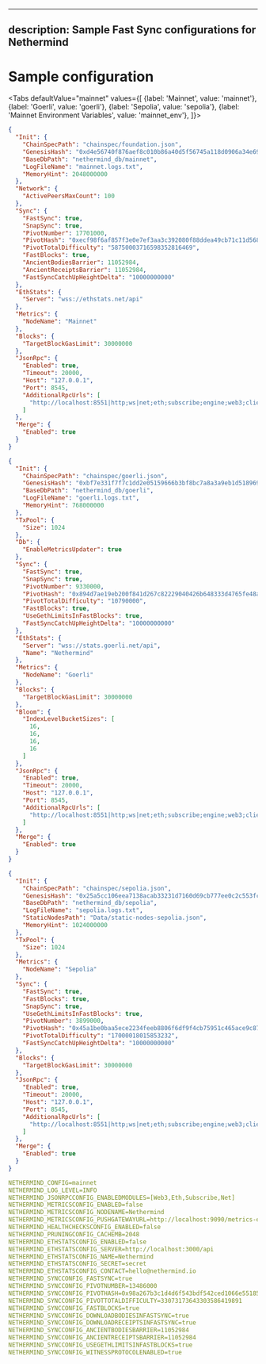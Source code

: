 
---

## description: Sample Fast Sync configurations for Nethermind

# Sample configuration

<Tabs defaultValue="mainnet" values={[
{label: 'Mainnet', value: 'mainnet'},
{label: 'Goerli', value: 'goerli'},
{label: 'Sepolia', value: 'sepolia'},
{label: 'Mainnet Environment Variables', value: 'mainnet_env'},
]}>

<TabItem value="mainnet">

``` json
{
  "Init": {
    "ChainSpecPath": "chainspec/foundation.json",
    "GenesisHash": "0xd4e56740f876aef8c010b86a40d5f56745a118d0906a34e69aec8c0db1cb8fa3",
    "BaseDbPath": "nethermind_db/mainnet",
    "LogFileName": "mainnet.logs.txt",
    "MemoryHint": 2048000000
  },
  "Network": {
    "ActivePeersMaxCount": 100
  },
  "Sync": {
    "FastSync": true,
    "SnapSync": true,
    "PivotNumber": 17701000,
    "PivotHash": "0xecf98f6af857f3e0e7ef3aa3c392080f88ddea49cb71c11d56844303d708835a",
    "PivotTotalDifficulty": "58750003716598352816469",
    "FastBlocks": true,
    "AncientBodiesBarrier": 11052984,
    "AncientReceiptsBarrier": 11052984,
    "FastSyncCatchUpHeightDelta": "10000000000"
  },
  "EthStats": {
    "Server": "wss://ethstats.net/api"
  },
  "Metrics": {
    "NodeName": "Mainnet"
  },
  "Blocks": {
    "TargetBlockGasLimit": 30000000
  },
  "JsonRpc": {
    "Enabled": true,
    "Timeout": 20000,
    "Host": "127.0.0.1",
    "Port": 8545,
    "AdditionalRpcUrls": [
      "http://localhost:8551|http;ws|net;eth;subscribe;engine;web3;client"
    ]
  },
  "Merge": {
    "Enabled": true
  }
}
```
</TabItem>

<TabItem value="goerli">

``` json
{
  "Init": {
    "ChainSpecPath": "chainspec/goerli.json",
    "GenesisHash": "0xbf7e331f7f7c1dd2e05159666b3bf8bc7a8a3a9eb1d518969eab529dd9b88c1a",
    "BaseDbPath": "nethermind_db/goerli",
    "LogFileName": "goerli.logs.txt",
    "MemoryHint": 768000000
  },
  "TxPool": {
    "Size": 1024
  },
  "Db": {
    "EnableMetricsUpdater": true
  },
  "Sync": {
    "FastSync": true,
    "SnapSync": true,
    "PivotNumber": 9330000,
    "PivotHash": "0x894d7ae19eb200f841d267c82229040426b648333d4765fe48a227ba1806be96",
    "PivotTotalDifficulty": "10790000",
    "FastBlocks": true,
    "UseGethLimitsInFastBlocks": true,
    "FastSyncCatchUpHeightDelta": "10000000000"
  },
  "EthStats": {
    "Server": "wss://stats.goerli.net/api",
    "Name": "Nethermind"
  },
  "Metrics": {
    "NodeName": "Goerli"
  },
  "Blocks": {
    "TargetBlockGasLimit": 30000000
  },
  "Bloom": {
    "IndexLevelBucketSizes": [
      16,
      16,
      16,
      16
    ]
  },
  "JsonRpc": {
    "Enabled": true,
    "Timeout": 20000,
    "Host": "127.0.0.1",
    "Port": 8545,
    "AdditionalRpcUrls": [
      "http://localhost:8551|http;ws|net;eth;subscribe;engine;web3;client"
    ]
  },
  "Merge": {
    "Enabled": true
  }
}
```
</TabItem>
<TabItem value="sepolia">

```json
{
  "Init": {
    "ChainSpecPath": "chainspec/sepolia.json",
    "GenesisHash": "0x25a5cc106eea7138acab33231d7160d69cb777ee0c2c553fcddf5138993e6dd9",
    "BaseDbPath": "nethermind_db/sepolia",
    "LogFileName": "sepolia.logs.txt",
    "StaticNodesPath": "Data/static-nodes-sepolia.json",
    "MemoryHint": 1024000000
  },
  "TxPool": {
    "Size": 1024
  },
  "Metrics": {
    "NodeName": "Sepolia"
  },
  "Sync": {
    "FastSync": true,
    "FastBlocks": true,
    "SnapSync": true,
    "UseGethLimitsInFastBlocks": true,
    "PivotNumber": 3899000,
    "PivotHash": "0x45a1be0baa5ece2234feeb8806f6df9f4cb75951c465ace9c870be2a3f01c675",
    "PivotTotalDifficulty": "17000018015853232",
    "FastSyncCatchUpHeightDelta": "10000000000"
  },
  "Blocks": {
    "TargetBlockGasLimit": 30000000
  },
  "JsonRpc": {
    "Enabled": true,
    "Timeout": 20000,
    "Host": "127.0.0.1",
    "Port": 8545,
    "AdditionalRpcUrls": [
      "http://localhost:8551|http;ws|net;eth;subscribe;engine;web3;client"
    ]
  },
  "Merge": {
    "Enabled": true
  }
}
```
</TabItem>
<TabItem value="mainnet_env">

```yaml
NETHERMIND_CONFIG=mainnet
NETHERMIND_LOG_LEVEL=INFO
NETHERMIND_JSONRPCCONFIG_ENABLEDMODULES=[Web3,Eth,Subscribe,Net]
NETHERMIND_METRICSCONFIG_ENABLED=false
NETHERMIND_METRICSCONFIG_NODENAME=Nethermind
NETHERMIND_METRICSCONFIG_PUSHGATEWAYURL=http://localhost:9090/metrics-explanation
NETHERMIND_HEALTHCHECKSCONFIG_ENABLED=false
NETHERMIND_PRUNINGCONFIG_CACHEMB=2048
NETHERMIND_ETHSTATSCONFIG_ENABLED=false
NETHERMIND_ETHSTATSCONFIG_SERVER=http://localhost:3000/api
NETHERMIND_ETHSTATSCONFIG_NAME=Nethermind
NETHERMIND_ETHSTATSCONFIG_SECRET=secret
NETHERMIND_ETHSTATSCONFIG_CONTACT=hello@nethermind.io
NETHERMIND_SYNCCONFIG_FASTSYNC=true
NETHERMIND_SYNCCONFIG_PIVOTNUMBER=13486000
NETHERMIND_SYNCCONFIG_PIVOTHASH=0x98a267b3c1d4d6f543bdf542ced1066e55185a87c67b059ec7f406b64b30cac9
NETHERMIND_SYNCCONFIG_PIVOTTOTALDIFFICULTY=33073173643303586419891
NETHERMIND_SYNCCONFIG_FASTBLOCKS=true
NETHERMIND_SYNCCONFIG_DOWNLOADBODIESINFASTSYNC=true
NETHERMIND_SYNCCONFIG_DOWNLOADRECEIPTSINFASTSYNC=true
NETHERMIND_SYNCCONFIG_ANCIENTBODIESBARRIER=11052984
NETHERMIND_SYNCCONFIG_ANCIENTRECEIPTSBARRIER=11052984
NETHERMIND_SYNCCONFIG_USEGETHLIMITSINFASTBLOCKS=true
NETHERMIND_SYNCCONFIG_WITNESSPROTOCOLENABLED=true
```
</TabItem>

</Tabs>
